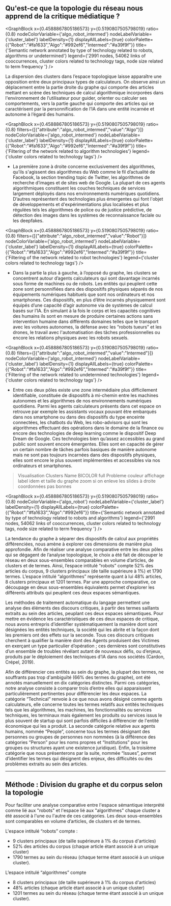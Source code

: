 
## Qu'est-ce que la topologie du réseau nous apprend de la critique médiatique ? 

<GraphBlock 
  x={0.4588867805186573} 
  y={0.5190807505798019} 
  ratio={0.8} 
  nodeColorVariable={'algo_robot_intermed'} 
  nodeLabelVariable={'cluster_label'} 
  labelDensity={1} 
  displayAllLabels={true}
  colorPalette={{"Robot":"#fa1633","Algo":"#992ef6","Intermed":"#a39f9f"}}
  title={'Semantic network annotated by type of technology related to robots, algorithms or undetermined'} 
  legend={'2991 nodes, 54062 links of cooccurrences, cluster colors related to technology tags, node size related to term frequency '}
/>

La dispersion des clusters dans l’espace topologique laisse apparaître une opposition entre deux principaux types de calculateurs. On observe ainsi un déplacement entre la partie droite du graphe qui comporte des articles mettant en scène des techniques de calcul algorithmique incorporées dans l'environnement de l’utilisateur pour guider, orienter ou calculer ses comportements, vers la partie gauche qui comporte des articles qui se caractérisent par la personnification de l’IA dans une entité incarnée et autonome à l’égard des humains.  

<GraphBlock 
  x={0.4588867805186573} 
  y={0.5190807505798019} 
  ratio={0.8} 
  filters={[{"attribute":"algo_robot_intermed","value":"Algo"}]} 
  nodeColorVariable={'algo_robot_intermed'} 
  nodeLabelVariable={'cluster_label'} 
  labelDensity={1} 
  displayAllLabels={true}
  colorPalette={{"Robot":"#fa1633","Algo":"#992ef6","Intermed":"#a39f9f"}}
  title={'Filtering of the network related to algorithm technologies'} 
  legend={'cluster colors related to technology tags'}
/>


- La première zone à droite concerne exclusivement des algorithmes, qu’ils s'agissent des algorithmes du Web comme le fil d’actualité de Facebook, la section trending topic de Twitter, les algorithmes de recherche d’images et de sites web de Google. La plupart de ces agents algorithmiques constituent les couches techniques de services largement déployés dans nos environnements numériques quotidiens. D’autres représentent des technologies plus émergentes qui font l'objet de développements et d'expérimentations plus localisées et plus régulées tels les algorithmes de police ou de justice prédictive, de détection des images dans les systèmes de reconnaissance faciale ou les deepfakes.

<GraphBlock 
  x={0.4588867805186573} 
  y={0.5190807505798019} 
  ratio={0.8} 
  filters={[{"attribute":"algo_robot_intermed","value":"Robot"}]} 
  nodeColorVariable={'algo_robot_intermed'} 
  nodeLabelVariable={'cluster_label'} 
  labelDensity={1} 
  displayAllLabels={true}
  colorPalette={{"Robot":"#fa1633","Algo":"#992ef6","Intermed":"#a39f9f"}}
  title={'Filtering of the network related to robot technologies'} 
  legend={'cluster colors related to technology tags'}
/>

- Dans la partie la plus à gauche, à l’opposé du graphe, les clusters se concentrent autour d’agents calculateurs qui sont davantage incarnés sous forme de machines ou de robots. Les entités qui peuplent cette zone sont personnifiées dans des dispositifs physiques séparés de nos équipements numériques habituels que sont nos ordinateurs et nos smartphones. Ces dispositifs, en plus d’être incarnés physiquement sont équipés d’une capacité d’agir autonome via de systèmes de calcul basés sur l’IA. En simulant à la fois le corps et les capacités cognitives des humains ils sont en mesure de produire certaines actions sans intervention humaine dans différents domaines telles que le transport avec les voitures autonomes, la défense avec les “robots tueurs” et les drones, le travail avec l'automatisation des tâches professionnelles ou encore les relations physiques avec les robots sexuels.

<GraphBlock 
  x={0.4588867805186573} 
  y={0.5190807505798019} 
  ratio={0.8} 
  filters={[{"attribute":"algo_robot_intermed","value":"Intermed"}]} 
  nodeColorVariable={'algo_robot_intermed'} 
  nodeLabelVariable={'cluster_label'} 
  labelDensity={1} 
  displayAllLabels={true}
  colorPalette={{"Robot":"#fa1633","Algo":"#992ef6","Intermed":"#a39f9f"}}
  title={'Filtering of the network related to undetermined technologies'} 
  legend={'cluster colors related to technology tags'}
/>

- Entre ces deux pôles existe une zone intermédiaire plus difficilement identifiable, constituée de dispositifs à mi-chemin entre les machines autonomes et les algorithmes de nos environnements numériques quotidiens. Parmi les agents calculateurs présents dans cet espace on retrouve par exemple les assistants vocaux pouvant être embarqués dans nos smartphone ou dans des dispositifs du type enceinte connectées, les chatbots du Web, les robo-advisors qui sont les algorithmes effectuant des opérations dans le domaine de la finance ou encore des technologies de deep learning comme le dispositif Deep Dream de Google. Ces technologies bien qu’assez accessibles au grand public sont souvent encore émergentes. Elles sont en capacité de gérer un certain nombre de tâches parfois basiques de manière autonome mais ne sont pas toujours incarnées dans des dispositifs physiques, elles sont encore le plus souvent implémentées et accessibles via nos ordinateurs et smartphones.

>Visualisation Clusters Name BICOLOR full
>Probleme couleur affichage label idem et taille du graphe zoom si on enleve les slides à droite coordonnées pas bonnes 

<GraphBlock 
  x={0.4588867805186573} 
  y={0.5190807505798019} 
  ratio={0.8} 
  nodeColorVariable={'algo_robot'} 
  nodeLabelVariable={'cluster_label'} 
  labelDensity={1} 
  displayAllLabels={true}
  colorPalette={{"Robot":"#fa1633","Algo":"#992ef6"}}
  title={'Semantic network annotated by type of technology related to robots and algorithms'} 
  legend={'2991 nodes, 54062 links of cooccurrences, cluster colors related to technology tags, node size related to term frequency '}
/>

La tendance du graphe à séparer des dispositifs de calcul aux propriétés différenciées, nous amène à explorer ces dimensions de manière plus approfondie. Afin de réaliser une analyse comparative entre les deux pôles qui se dégagent de l’analyse topologique, le choix a été fait de découper le réseau en deux sous-ensembles comparables en volume d’articles, de clusters et de termes. Ainsi, l’espace intitulé “robots” compte 52% des articles du corpus, 9 clusters principaux (de taille supérieure à 1%) et 1790 termes. L’espace intitulé “algorithmes” représente quant à lui 48% articles, 8 clusters principaux et 1201 termes. Par une approche comparative, ce découpage en deux sous-ensembles équivalents permet d’explorer les différents attributs qui peuplent ces deux espaces sémantiques.

Les méthodes de traitement automatique du langage permettent une analyse des éléments des discours critiques, à partir des termes saillants extraits au sein des articles, peuplant ces deux espaces sémantiques. Pour mettre en évidence les caractéristiques de ces deux espaces de critique, nous avons entrepris d’identifier systématiquement la manière dont sont désignées les entités techniques, la société qui les abrite et la façon dont les premiers ont des effets sur la seconde. Tous ces discours critiques cherchent à qualifier la manière dont des Agents produisent des Victimes en exerçant un type particulier d’opération ; ces dernières sont constitutives d’un ensemble de troubles révélant autant de nouveaux défis, ou d’enjeux, produits par le déploiement des techniques d’IA dans nos sociétés (Cardon, Crépel, 2019).

Afin de différencier ces entités au sein du graphe, la plupart des termes, ne souffrants pas trop d'ambiguïté (66% des termes du graphe), ont été annotés manuellement en dix catégories distinctes. Parmi ces catégories, notre analyse consiste à comparer trois d’entre elles qui apparaissent particulièrement pertinentes pour différencier les deux espaces. La catégorie “Technical” renvoie à ce que nous avons désigné comme agents calculateurs, elle concerne toutes les termes relatifs aux entités techniques tels que les algorithmes, les machines, les fonctionnalités ou services techniques, les terminaux mais également les produits ou services issus le plus souvent de startup qui sont parfois difficiles à différencier de l'entité économique qui les a produit. La seconde catégorie relative aux agents humains, nommée “People”, concerne tous les termes désignant des personnes ou groupes de personnes non nommées (à la différence des catégories “Person” pour les noms propres et “Institutions” pour les groupes ou structures ayant une existence juridique). Enfin, la troisième catégorie que nous présenterons par la suite, nommée “Issues”, permet d’identifier les termes qui désignent des enjeux, des difficultés ou des problèmes extraits au sein des articles. 

---
## Méthode : Division du graphe et du corpus selon la topologie

Pour faciliter une analyse comparative entre l'espace sémantique interprété comme lié aux "robots" et l'espace lié aux "algorithmes" chaque cluster a été associé à l'une ou l'autre de ces catégories. Les deux sous-ensembles sont comparables en volume d’articles, de clusters et de termes. 

L'espace intitulé “robots” compte : 
- 9 clusters principaux (de taille supérieure à 1% du corpus d'articles)
- 52% des articles du corpus (chaque article étant associé à un unique cluster)
- 1790 termes au sein du réseau (chaque terme étant associé à un unique cluster). 

L’espace intitulé “algorithmes” compte 
- 8 clusters principaux (de taille supérieure à 1% du corpus d'articles)
- 48% articles (chaque article étant associé à un unique cluster)
- 1201 termes au sein du réseau (chaque terme étant associé à un unique cluster).
